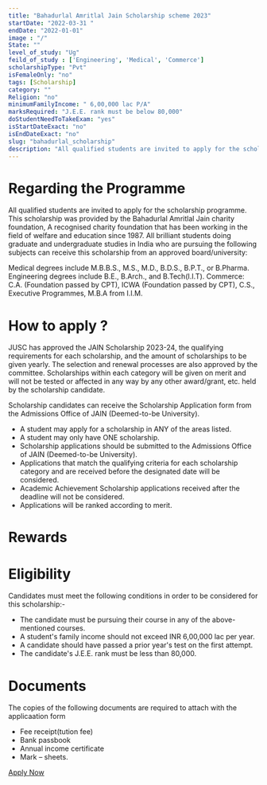 ```yaml
---
title: "Bahadurlal Amritlal Jain Scholarship scheme 2023"
startDate: "2022-03-31 "
endDate: "2022-01-01"
image : "/"
State: ""
level_of_study: "Ug"
feild_of_study : ['Engineering', 'Medical', 'Commerce']
scholarshipType: "Pvt"
isFemaleOnly: "no"
tags: [Scholarship]
category: ""
Religion: "no"
minimumFamilyIncome: " 6,00,000 lac P/A"
marksRequired: "J.E.E. rank must be below 80,000"
doStudentNeedToTakeExam: "yes"
isStartDateExact: "no"
isEndDateExact: "no"
slug: "bahadurlal_scholarship"
description: "All qualified students are invited to apply for the scholarship programme. This scholarship was provided by the Bahadurlal Amritlal Jain charity foundation."
---
```


# Regarding the Programme

All qualified students are invited to apply for the scholarship programme.
This scholarship was provided by the Bahadurlal Amritlal Jain charity foundation,
A recognised charity foundation that has been working in the field of welfare and education since 1987.
All brilliant students doing graduate and undergraduate studies in India who are pursuing the following subjects can receive this scholarship from an approved board/university:

Medical degrees include M.B.B.S., M.S., M.D., B.D.S., B.P.T., or B.Pharma.
Engineering degrees include B.E., B.Arch., and B.Tech(I.I.T).
Commerce: C.A. (Foundation passed by CPT), ICWA (Foundation passed by CPT), C.S., Executive Programmes, M.B.A from I.I.M.

# How to apply ?

JUSC has approved the JAIN Scholarship 2023-24, the qualifying requirements for each scholarship,
and the amount of scholarships to be given yearly. The selection and renewal processes are also approved by the committee.
Scholarships within each category will be given on merit and will not be tested or affected in any way by any other award/grant, etc.
held by the scholarship candidate.

Scholarship candidates can receive the Scholarship Application form from the Admissions Office of JAIN (Deemed-to-be University).

- A student may apply for a scholarship in ANY of the areas listed.
- A student may only have ONE scholarship.
- Scholarship applications should be submitted to the Admissions Office of JAIN (Deemed-to-be University).
- Applications that match the qualifying criteria for each scholarship category and are received before the designated date will be considered.
- Academic Achievement Scholarship applications received after the deadline will not be considered.
- Applications will be ranked according to merit.

# Rewards

# Eligibility

Candidates must meet the following conditions in order to be considered for this scholarship:-

- The candidate must be pursuing their course in any of the above-mentioned courses.
- A student's family income should not exceed INR 6,00,000 lac per year.
- A candidate should have passed a prior year's test on the first attempt.
- The candidate's J.E.E. rank must be less than 80,000.

# Documents

The copies of the following documents are required to attach with the applicaation form

- Fee receipt(tution fee)
- Bank passbook
- Annual income certificate
- Mark – sheets.

[Apply Now]()
